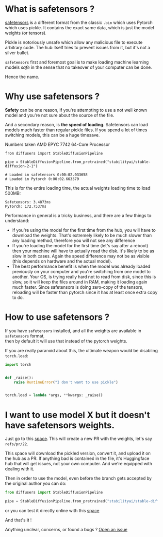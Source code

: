 # What is safetensors ? 

[safetensors](https://github.com/huggingface/safetensors) is a different format
from the classic `.bin` which uses Pytorch which uses pickle. It contains the
exact same data, which is just the model weights (or tensors).

Pickle is notoriously unsafe which allow any malicious file to execute arbitrary code.
The hub itself tries to prevent issues from it, but it's not a silver bullet.

`safetensors` first and foremost goal is to make loading machine learning models *safe*
in the sense that no takeover of your computer can be done.

Hence the name.

# Why use safetensors ?

**Safety** can be one reason, if you're attempting to use a not well known model and
you're not sure about the source of the file.

And a secondary reason, is **the speed of loading**. Safetensors can load models much faster
than regular pickle files. If you spend a lot of times switching models, this can be
a huge timesave.

Numbers taken AMD EPYC 7742 64-Core Processor 
```
from diffusers import StableDiffusionPipeline

pipe = StableDiffusionPipeline.from_pretrained("stabilityai/stable-diffusion-2-1")

# Loaded in safetensors 0:00:02.033658
# Loaded in Pytorch 0:00:02.663379
```

This is for the entire loading time, the actual weights loading time to load 500MB:

```
Safetensors: 3.4873ms
PyTorch: 172.7537ms
```

Performance in general is a tricky business, and there are a few things to understand:

- If you're using the model for the first time from the hub, you will have to download the weights.
  That's extremely likely to be much slower than any loading method, therefore you will not see any difference
- If you're loading the model for the first time (let's say after a reboot) then your machine will have to 
  actually read the disk. It's likely to be as slow in both cases. Again the speed difference may not be as visible (this depends on hardware and the actual model).
- The best performance benefit is when the model was already loaded previously on your computer and you're switching from one model to another. Your OS, is trying really hard not to read from disk, since this is slow, so it will keep the files around in RAM, making it loading again much faster. Since safetensors is doing zero-copy of the tensors, reloading will be faster than pytorch since it has at least once extra copy to do.

# How to use safetensors ?

If you have `safetensors` installed, and all the weights are available in `safetensors` format, \
then by default it will use that instead of the pytorch weights.

If you are really paranoid about this, the ultimate weapon would be disabling `torch.load`:
```python
import torch


def _raise():
    raise RuntimeError("I don't want to use pickle")


torch.load = lambda *args, **kwargs: _raise()
```

# I want to use model X but it doesn't have safetensors weights.

Just go to this [space](https://huggingface.co/spaces/diffusers/convert).
This will create a new PR with the weights, let's say `refs/pr/22`.

This space will download the pickled version, convert it, and upload it on the hub as a PR.
If anything bad is contained in the file, it's Huggingface hub that will get issues, not your own computer.
And we're equipped with dealing with it.

Then in order to use the model, even before the branch gets accepted by the original author you can do:

```python
from diffusers import StableDiffusionPipeline

pipe = StableDiffusionPipeline.from_pretrained("stabilityai/stable-diffusion-2-1", revision="refs/pr/22")
```

or you can test it directly online with this [space](https://huggingface.co/spaces/diffusers/check_pr)

And that's it !

Anything unclear, concerns, or found a bugs ? [Open an issue](https://github.com/huggingface/diffusers/issues/new/choose)
